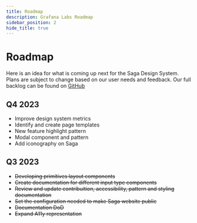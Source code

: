 ```yaml
---
title: Roadmap
description: Grafana Labs Roadmap
sidebar_position: 2
hide_title: true
---
```



# Roadmap

Here is an idea for what is coming up next for the Saga Design System. Plans are subject to change based on our user needs and feedback. Our full backlog can be found on [GitHub](https://github.com/orgs/grafana/projects/176/views/2)

## Q4 2023

- Improve design system metrics
- Identify and create page templates
- New feature highlight pattern
- Modal component and pattern
- Add iconography on Saga

## Q3 2023

- ~~Developing primitives layout components~~
- ~~Create documentation for different input type components~~
- ~~Review and update contribuition, accessibility, pattern and styling documentation~~
- ~~Set the configuration needed to make Saga website public~~
- ~~Documentation DoD~~
- ~~Expand A11y representation~~
